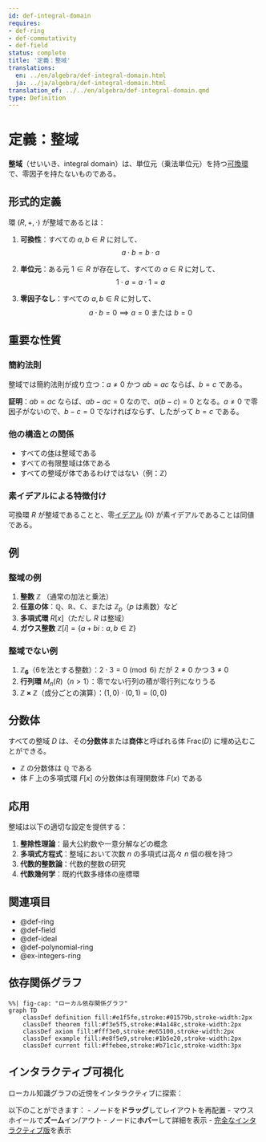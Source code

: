 ```yaml
---
id: def-integral-domain
requires:
- def-ring
- def-commutativity
- def-field
status: complete
title: '定義：整域'
translations:
  en: ../en/algebra/def-integral-domain.html
  ja: ../ja/algebra/def-integral-domain.html
translation_of: ../../en/algebra/def-integral-domain.qmd
type: Definition
---
```


# 定義：整域 {#def-integral-domain}

**整域**（せいいき、integral domain）は、単位元（乗法単位元）を持つ[可換](def-commutativity.qmd)[環](def-ring.qmd)で、零因子を持たないものである。

## 形式的定義

環 $(R, +, \cdot)$ が整域であるとは：

1. **可換性**：すべての $a, b \in R$ に対して、
   $$a \cdot b = b \cdot a$$

2. **単位元**：ある元 $1 \in R$ が存在して、すべての $a \in R$ に対して、
   $$1 \cdot a = a \cdot 1 = a$$

3. **零因子なし**：すべての $a, b \in R$ に対して、
   $$a \cdot b = 0 \implies a = 0 \text{ または } b = 0$$

## 重要な性質

### 簡約法則

整域では簡約法則が成り立つ：$a \neq 0$ かつ $ab = ac$ ならば、$b = c$ である。

**証明**：$ab = ac$ ならば、$ab - ac = 0$ なので、$a(b - c) = 0$ となる。$a \neq 0$ で零因子がないので、$b - c = 0$ でなければならず、したがって $b = c$ である。

### 他の構造との関係

- すべての[体](def-field.qmd)は整域である
- すべての有限整域は体である
- すべての整域が体であるわけではない（例：$\mathbb{Z}$）

### 素イデアルによる特徴付け

可換環 $R$ が整域であることと、零[イデアル](def-ideal.qmd) $(0)$ が素イデアルであることは同値である。

## 例

### 整域の例

1. **整数** $\mathbb{Z}$ （通常の加法と乗法）
2. **任意の体**：$\mathbb{Q}$、$\mathbb{R}$、$\mathbb{C}$、または $\mathbb{Z}_p$（$p$ は素数）など
3. **多項式環** $R[x]$（ただし $R$ は整域）
4. **ガウス整数** $\mathbb{Z}[i] = \{a + bi : a, b \in \mathbb{Z}\}$

### 整域でない例

1. **$\mathbb{Z}_6$**（6を法とする整数）：$2 \cdot 3 = 0 \pmod{6}$ だが $2 \neq 0$ かつ $3 \neq 0$
2. **行列環** $M_n(R)$（$n > 1$）：零でない行列の積が零行列になりうる
3. **$\mathbb{Z} \times \mathbb{Z}$**（成分ごとの演算）：$(1,0) \cdot (0,1) = (0,0)$

## 分数体

すべての整域 $D$ は、その**分数体**または**商体**と呼ばれる体 $\text{Frac}(D)$ に埋め込むことができる。

- $\mathbb{Z}$ の分数体は $\mathbb{Q}$ である
- 体 $F$ 上の多項式環 $F[x]$ の分数体は有理関数体 $F(x)$ である

## 応用

整域は以下の適切な設定を提供する：

1. **整除性理論**：最大公約数や一意分解などの概念
2. **多項式方程式**：整域において次数 $n$ の多項式は高々 $n$ 個の根を持つ
3. **代数的整数論**：代数的整数の研究
4. **代数幾何学**：既約代数多様体の座標環

## 関連項目

- @def-ring
- @def-field
- @def-ideal
- @def-polynomial-ring
- @ex-integers-ring

## 依存関係グラフ

```mermaid
%%| fig-cap: "ローカル依存関係グラフ"
graph TD
    classDef definition fill:#e1f5fe,stroke:#01579b,stroke-width:2px
    classDef theorem fill:#f3e5f5,stroke:#4a148c,stroke-width:2px
    classDef axiom fill:#fff3e0,stroke:#e65100,stroke-width:2px
    classDef example fill:#e8f5e9,stroke:#1b5e20,stroke-width:2px
    classDef current fill:#ffebee,stroke:#b71c1c,stroke-width:3px
```

## インタラクティブ可視化

ローカル知識グラフの近傍をインタラクティブに探索：

::: {.graph-viz data-id="def-integral-domain" data-width="700" data-height="500"}
:::

以下のことができます：
- ノードを**ドラッグ**してレイアウトを再配置
- マウスホイールで**ズーム**イン/アウト
- ノードに**ホバー**して詳細を表示
- [完全なインタラクティブ版](../../output/interactive/def-integral-domain.html){target="_blank"}を表示
